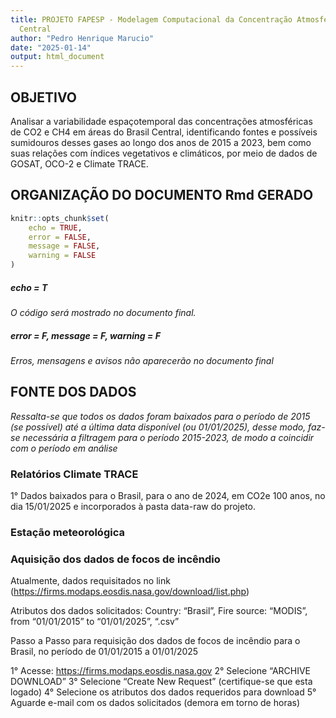 ```yaml
---
title: PROJETO FAPESP - Modelagem Computacional da Concentração Atmosférica de CO2 e CH4 no Brasil
  Central
author: "Pedro Henrique Marucio"
date: "2025-01-14"
output: html_document
---
```


## OBJETIVO

Analisar a variabilidade espaçotemporal das concentrações atmosféricas de CO2 e CH4 em áreas do Brasil Central, identificando fontes e possíveis sumidouros desses gases ao longo dos anos de 2015 a 2023, bem como suas relações com índices vegetativos e climáticos, por meio de dados de GOSAT, OCO-2 e Climate TRACE.

## ORGANIZAÇÃO DO DOCUMENTO Rmd GERADO

```r
knitr::opts_chunk$set(
	echo = TRUE,
	error = FALSE,
	message = FALSE,
	warning = FALSE
)

```

##### echo = T

*O código será mostrado no documento final.*

##### error = F, message = F, warning = F

*Erros, mensagens e avisos não aparecerão no documento final*

## FONTE DOS DADOS

*Ressalta-se que todos os dados foram baixados para o período de 2015 (se possível) até a última data disponível (ou 01/01/2025), desse modo, faz-se necessária a filtragem para o período 2015-2023, de modo a coincidir com o período em análise*

### Relatórios Climate TRACE

1° Dados baixados para o Brasil, para o ano de 2024, em CO2e 100 anos, no dia 15/01/2025 e incorporados à pasta data-raw do projeto.

### Estação meteorológica

### Aquisição dos dados de focos de incêndio

Atualmente, dados requisitados no link (<https://firms.modaps.eosdis.nasa.gov/download/list.php>)

Atributos dos dados solicitados: Country: "Brasil", Fire source: "MODIS", from "01/01/2015" to "01/01/2025", ".csv"

Passo a Passo para requisição dos dados de focos de incêndio para o Brasil, no período de 01/01/2015 a 01/01/2025

1° Acesse: <https://firms.modaps.eosdis.nasa.gov> 2° Selecione "ARCHIVE DOWNLOAD" 3° Selecione "Create New Request" (certifique-se que esta logado) 4° Selecione os atributos dos dados requeridos para download 5° Aguarde e-mail com os dados solicitados (demora em torno de horas)
